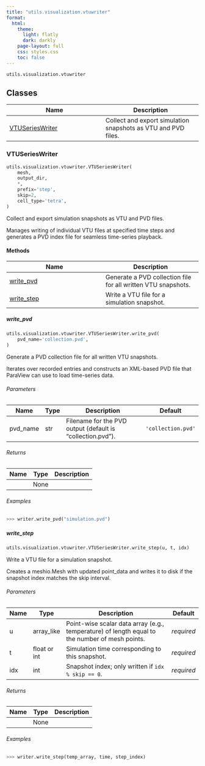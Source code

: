 ```yaml
---
title: "utils.visualization.vtuwriter"
format:
  html:
    theme:
      light: flatly
      dark: darkly
    page-layout: full
    css: styles.css
    toc: false
---
```


`utils.visualization.vtuwriter`



## Classes

| Name | Description |
| --- | --- |
| [VTUSeriesWriter](#skrom.utils.visualization.vtuwriter.VTUSeriesWriter) | Collect and export simulation snapshots as VTU and PVD files. |

### VTUSeriesWriter { #skrom.utils.visualization.vtuwriter.VTUSeriesWriter }

```python
utils.visualization.vtuwriter.VTUSeriesWriter(
    mesh,
    output_dir,
    *,
    prefix='step',
    skip=2,
    cell_type='tetra',
)
```

Collect and export simulation snapshots as VTU and PVD files.

Manages writing of individual VTU files at specified time steps and
generates a PVD index file for seamless time-series playback.

#### Methods

| Name | Description |
| --- | --- |
| [write_pvd](#skrom.utils.visualization.vtuwriter.VTUSeriesWriter.write_pvd) | Generate a PVD collection file for all written VTU snapshots. |
| [write_step](#skrom.utils.visualization.vtuwriter.VTUSeriesWriter.write_step) | Write a VTU file for a simulation snapshot. |

##### write_pvd { #skrom.utils.visualization.vtuwriter.VTUSeriesWriter.write_pvd }

```python
utils.visualization.vtuwriter.VTUSeriesWriter.write_pvd(
    pvd_name='collection.pvd',
)
```

Generate a PVD collection file for all written VTU snapshots.

Iterates over recorded entries and constructs an XML-based PVD file
that ParaView can use to load time-series data.

###### Parameters {.doc-section .doc-section-parameters}

| Name     | Type   | Description                                                | Default            |
|----------|--------|------------------------------------------------------------|--------------------|
| pvd_name | str    | Filename for the PVD output (default is "collection.pvd"). | `'collection.pvd'` |

###### Returns {.doc-section .doc-section-returns}

| Name   | Type   | Description   |
|--------|--------|---------------|
|        | None   |               |

###### Examples {.doc-section .doc-section-examples}

```python
>>> writer.write_pvd("simulation.pvd")
```

##### write_step { #skrom.utils.visualization.vtuwriter.VTUSeriesWriter.write_step }

```python
utils.visualization.vtuwriter.VTUSeriesWriter.write_step(u, t, idx)
```

Write a VTU file for a simulation snapshot.

Creates a meshio.Mesh with updated point_data and writes it to disk if
the snapshot index matches the skip interval.

###### Parameters {.doc-section .doc-section-parameters}

| Name   | Type         | Description                                                                                    | Default    |
|--------|--------------|------------------------------------------------------------------------------------------------|------------|
| u      | array_like   | Point-wise scalar data array (e.g., temperature) of length equal to the number of mesh points. | _required_ |
| t      | float or int | Simulation time corresponding to this snapshot.                                                | _required_ |
| idx    | int          | Snapshot index; only written if `idx % skip == 0`.                                             | _required_ |

###### Returns {.doc-section .doc-section-returns}

| Name   | Type   | Description   |
|--------|--------|---------------|
|        | None   |               |

###### Examples {.doc-section .doc-section-examples}

```python
>>> writer.write_step(temp_array, time, step_index)
```
